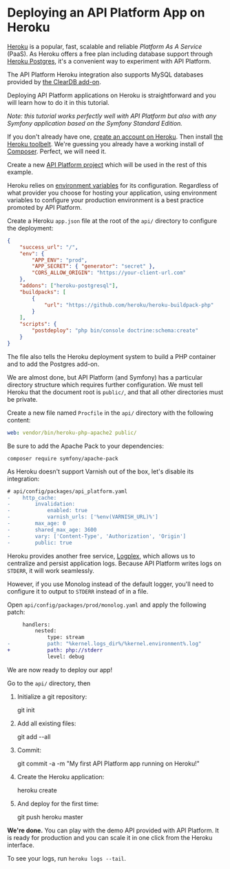 # Deploying an API Platform App on Heroku

[Heroku](https://www.heroku.com) is a popular, fast, scalable and reliable _Platform As A Service_ (PaaS). As Heroku offers a
free plan including database support through [Heroku Postgres](https://www.heroku.com/postgres), it's a convenient way
to experiment with API Platform.

The API Platform Heroku integration also supports MySQL databases provided by [the ClearDB add-on](https://addons.heroku.com/cleardb).

Deploying API Platform applications on Heroku is straightforward and you will learn how to do it in this tutorial.

_Note: this tutorial works perfectly well with API Platform but also with any Symfony application based on the Symfony Standard
Edition._

If you don't already have one, [create an account on Heroku](https://signup.heroku.com/signup/dc). Then install [the Heroku
toolbelt](https://devcenter.heroku.com/articles/getting-started-with-php#set-up). We're guessing you already
have a working install of [Composer](http://getcomposer.org). Perfect, we will need it.

Create a new [API Platform project](distribution/index.md) which will be used in the rest of this example.

Heroku relies on [environment variables](https://devcenter.heroku.com/articles/config-vars) for its configuration. Regardless
of what provider you choose for hosting your application, using environment variables to configure your production environment
is a best practice promoted by API Platform.

Create a Heroku `app.json` file at the root of the `api/` directory to configure the deployment:

```json
{
    "success_url": "/",
    "env": {
        "APP_ENV": "prod",
        "APP_SECRET": { "generator": "secret" },
        "CORS_ALLOW_ORIGIN": "https://your-client-url.com"
    },
    "addons": ["heroku-postgresql"],
    "buildpacks": [
        {
            "url": "https://github.com/heroku/heroku-buildpack-php"
        }
    ],
    "scripts": {
        "postdeploy": "php bin/console doctrine:schema:create"
    }
}
```

The file also tells the Heroku deployment system to build a PHP container and to add the Postgres add-on.

We are almost done, but API Platform (and Symfony) has a particular directory structure which requires further configuration.
We must tell Heroku that the document root is `public/`, and that all other directories must be private.

Create a new file named `Procfile` in the `api/` directory with the following content:

```yaml
web: vendor/bin/heroku-php-apache2 public/
```

Be sure to add the Apache Pack to your dependencies:

```console
composer require symfony/apache-pack
```

As Heroku doesn't support Varnish out of the box, let's disable its integration:

```diff
# api/config/packages/api_platform.yaml
-    http_cache:
-        invalidation:
-            enabled: true
-            varnish_urls: ['%env(VARNISH_URL)%']
-        max_age: 0
-        shared_max_age: 3600
-        vary: ['Content-Type', 'Authorization', 'Origin']
-        public: true
```

Heroku provides another free service, [Logplex](https://devcenter.heroku.com/articles/logplex), which allows us to centralize
and persist application logs. Because API Platform writes logs on `STDERR`, it will work seamlessly.

However, if you use Monolog instead of the default logger, you'll need to configure it to output to `STDERR` instead of
in a file.

Open `api/config/packages/prod/monolog.yaml` and apply the following patch:

```diff
     handlers:
         nested:
             type: stream
-            path: "%kernel.logs_dir%/%kernel.environment%.log"
+            path: php://stderr
             level: debug
```

We are now ready to deploy our app!

Go to the `api/` directory, then

1. Initialize a git repository:

    git init

2. Add all existing files:

    git add --all

3. Commit:

    git commit -a -m "My first API Platform app running on Heroku!"

4. Create the Heroku application:

    heroku create

5. And deploy for the first time:

    git push heroku master

**We're done.** You can play with the demo API provided with API Platform. It is ready for production and you
can scale it in one click from the Heroku interface.

To see your logs, run `heroku logs --tail`.
